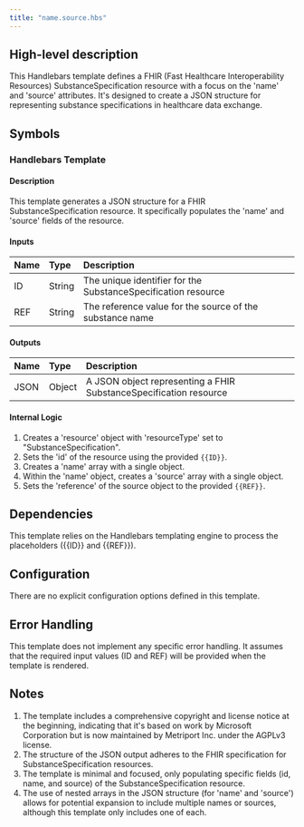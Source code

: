 ```yaml
---
title: "name.source.hbs"
---
```


## High-level description
This Handlebars template defines a FHIR (Fast Healthcare Interoperability Resources) SubstanceSpecification resource with a focus on the 'name' and 'source' attributes. It's designed to create a JSON structure for representing substance specifications in healthcare data exchange.

## Symbols

### Handlebars Template
#### Description
This template generates a JSON structure for a FHIR SubstanceSpecification resource. It specifically populates the 'name' and 'source' fields of the resource.

#### Inputs
| Name | Type | Description |
|:-----|:-----|:------------|
| ID   | String | The unique identifier for the SubstanceSpecification resource |
| REF  | String | The reference value for the source of the substance name |

#### Outputs
| Name | Type | Description |
|:-----|:-----|:------------|
| JSON | Object | A JSON object representing a FHIR SubstanceSpecification resource |

#### Internal Logic
1. Creates a 'resource' object with 'resourceType' set to "SubstanceSpecification".
2. Sets the 'id' of the resource using the provided `{{ID}}`.
3. Creates a 'name' array with a single object.
4. Within the 'name' object, creates a 'source' array with a single object.
5. Sets the 'reference' of the source object to the provided `{{REF}}`.

## Dependencies
This template relies on the Handlebars templating engine to process the placeholders ({{ID}} and {{REF}}).

## Configuration
There are no explicit configuration options defined in this template.

## Error Handling
This template does not implement any specific error handling. It assumes that the required input values (ID and REF) will be provided when the template is rendered.

## Notes
1. The template includes a comprehensive copyright and license notice at the beginning, indicating that it's based on work by Microsoft Corporation but is now maintained by Metriport Inc. under the AGPLv3 license.
2. The structure of the JSON output adheres to the FHIR specification for SubstanceSpecification resources.
3. The template is minimal and focused, only populating specific fields (id, name, and source) of the SubstanceSpecification resource.
4. The use of nested arrays in the JSON structure (for 'name' and 'source') allows for potential expansion to include multiple names or sources, although this template only includes one of each.